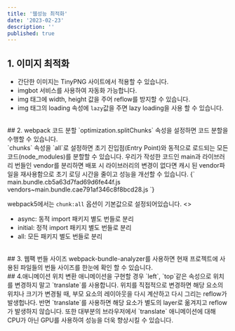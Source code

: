```yaml
---
title: '웹성능 최적화'
date: '2023-02-23'
description: ''
published: true
---
```


## 1. 이미지 최적화
- 간단한 이미지는 TinyPNG 사이트에서 적용할 수 있습니다.
- imgbot 서비스를 사용하여 자동화 가능합니다.
- img 태그에 width, height 값을 주어 reflow를 방지할 수 있습니다.
- img 태그의 loading 속성에 `lazy`값을 주면 lazy loading을 사용 할 수 있습니다.
<br/>
## 2. webpack 코드 분할
`optimization.splitChunks` 속성을 설정하면 코드 분할을 수행할 수 있습니다.
<br/>
`chunks` 속성을 `all`로 설정하면 초기 진입점(Entry Point)와 동적으로 로드되는 모든 코드(node_modules)를 분할할 수 있습니다.
우리가 작성한 코드인 main과 라이브러리 번들인 vendor를 분리하면 배포 시 라이브러리의 변경이 없다면 
캐시 된 vendor파일을 재사용함으로 초기 로딩 시간을 줄이고 성능을 개선할 수 있습니다.

<CodeBlock>
{`
  main.bundle.cb5a63d7fad69d6fe44f.js
  vendors~main.bundle.cae791af346c8f8bcd28.js
`}
</CodeBlock>

webpack5에서는 `chunk:all` 옵션이 기본값으로 설정되어있습니다.
<>
- async: 동적 import 패키지 별도 번들로 분리
- initial: 정적 import 패키지 별도 번들로 분리
- all: 모든 패키지 별도 번들로 분리

<br/>
## 3. 웹팩 번들 사이즈
webpack-bundle-analyzer를 사용하면 현재 프로젝트에 사용된 파일들의 번들 사이즈를 한눈에 확인 할 수 있습니다.
<br/>
## 4.애니메이션
위치 변환 애니메이션을 구현할 경우 `left`, `top`같은 속성으로 위치를 변경하지 말고 `translate`를 사용합니다.
위치를 직접적으로 변경하면 해당 요소의 위치나 크기가 변경될 때, 부모 요소의 레이아웃을 다시 계산하고 다시 그리는 reflow가 발생헙나다.
반면 `translate`를 사용하면 해당 요소가 별도의 layer로 옮겨지고 reflow가 발생하지 않습니다.
또한 대부분의 브라우저에서 `translate` 애니메이션에 대해 CPU가 아닌 GPU를 사용하여 성능을 더욱 향상시킬 수 있습니다. 
